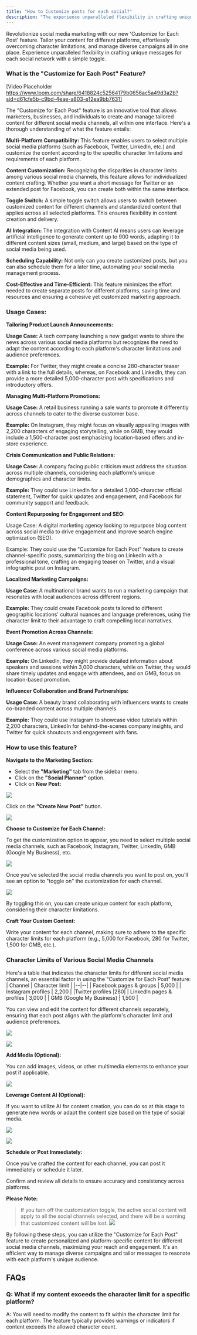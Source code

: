 ```yaml
---
title: "How to Customize posts for each social?"
description: "The experience unparalleled flexibility in crafting unique messages for each social network with a simple toggle."
---
```


Revolutionize social media marketing with our new 'Customize for Each Post' feature. Tailor your content for different platforms, effortlessly overcoming character limitations, and manage diverse campaigns all in one place. Experience unparalleled flexibility in crafting unique messages for each social network with a simple toggle.

### What is the "Customize for Each Post" Feature?

[Video Placeholder https://www.loom.com/share/6418824c52564179b0656ac5a49d3a2b?sid=d61cfe5b-c9bd-4eae-a803-e12ea9bb7631]
  
The "Customize for Each Post" feature is an innovative tool that allows marketers, businesses, and individuals to create and manage tailored content for different social media channels, all within one interface. Here's a thorough understanding of what the feature entails:

**Multi-Platform Compatibility:**  This feature enables users to select multiple social media platforms (such as Facebook, Twitter, LinkedIn, etc.) and customize the content according to the specific character limitations and requirements of each platform.

**Content Customization:**  Recognizing the disparities in character limits among various social media channels, this feature allows for individualized content crafting. Whether you want a short message for Twitter or an extended post for Facebook, you can create both within the same interface.

**Toggle Switch:**  A simple toggle switch allows users to switch between customized content for different channels and standardized content that applies across all selected platforms. This ensures flexibility in content creation and delivery.

**AI Integration:** The integration with Content AI means users can leverage artificial intelligence to generate content up to 900 words, adapting it to different content sizes (small, medium, and large) based on the type of social media being used.

**Scheduling Capability:**  Not only can you create customized posts, but you can also schedule them for a later time, automating your social media management process.

**Cost-Effective and Time-Efficient:**  This feature minimizes the effort needed to create separate posts for different platforms, saving time and resources and ensuring a cohesive yet customized marketing approach.

### Usage Cases:

**Tailoring Product Launch Announcements:**

**Usage Case:**  A tech company launching a new gadget wants to share the news across various social media platforms but recognizes the need to adapt the content according to each platform's character limitations and audience preferences.

**Example:**  For Twitter, they might create a concise 280-character teaser with a link to the full details, whereas, on Facebook and LinkedIn, they can provide a more detailed 5,000-character post with specifications and introductory offers.

**Managing Multi-Platform Promotions:**

**Usage Case:**  A retail business running a sale wants to promote it differently across channels to cater to the diverse customer base.

**Example:**  On Instagram, they might focus on visually appealing images with 2,200 characters of engaging storytelling, while on GMB, they would include a 1,500-character post emphasizing location-based offers and in-store experience.

**Crisis Communication and Public Relations:**

**Usage Case:**  A company facing public criticism must address the situation across multiple channels, considering each platform's unique demographics and character limits.

**Example:** They could use LinkedIn for a detailed 3,000-character official statement, Twitter for quick updates and engagement, and Facebook for community support and feedback.

**Content Repurposing for Engagement and SEO:**

Usage Case: A digital marketing agency looking to repurpose blog content across social media to drive engagement and improve search engine optimization (SEO).

Example: They could use the "Customize for Each Post" feature to create channel-specific posts, summarizing the blog on LinkedIn with a professional tone, crafting an engaging teaser on Twitter, and a visual infographic post on Instagram.

**Localized Marketing Campaigns:**

**Usage Case:**  A multinational brand wants to run a marketing campaign that resonates with local audiences across different regions.

**Example:**  They could create Facebook posts tailored to different geographic locations' cultural nuances and language preferences, using the character limit to their advantage to craft compelling local narratives.

**Event Promotion Across Channels:**

**Usage Case:**  An event management company promoting a global conference across various social media platforms.

**Example:**  On LinkedIn, they might provide detailed information about speakers and sessions within 3,000 characters, while on Twitter, they would share timely updates and engage with attendees, and on GMB, focus on location-based promotion.

**Influencer Collaboration and Brand Partnerships:**

**Usage Case:**  A beauty brand collaborating with influencers wants to create co-branded content across multiple channels.

**Example:**  They could use Instagram to showcase video tutorials within 2,200 characters, LinkedIn for behind-the-scenes company insights, and Twitter for quick shoutouts and engagement with fans.

### How to use this feature?

**Navigate to the Marketing Section:**

-   Select the  **"Marketing"**  tab from the sidebar menu.
-   Click on the **"Social Planner"**  option.
-   Click on **New Post:**
    
![](https://s3.amazonaws.com/cdn.freshdesk.com/data/helpdesk/attachments/production/155005176260/original/DyIootGhs_Fe0VM2ODyR-LvWk8jgZx6ktQ.png?1692034961)

Click on the  **"Create New Post"**  button.

![](https://s3.amazonaws.com/cdn.freshdesk.com/data/helpdesk/attachments/production/155005176564/original/1yhYsF-j8LZBLpCRIiC3DFx8gY6ZUJXcUg.png?1692035255)

**Choose to Customize for Each Channel:**

To get the customization option to appear, you need to select multiple social media channels, such as Facebook, Instagram, Twitter, LinkedIn, GMB (Google My Business), etc.

![](https://s3.amazonaws.com/cdn.freshdesk.com/data/helpdesk/attachments/production/155005176611/original/uD1WdXkMBcdAAioCchZ9KI4iXPrdpzvs_g.png?1692035350)

Once you've selected the social media channels you want to post on, you'll see an option to "toggle on" the customization for each channel.

![](https://s3.amazonaws.com/cdn.freshdesk.com/data/helpdesk/attachments/production/155005176658/original/DxX3Ooq2wjbMLdXVqKA7fSmsIfbalqdQ9g.png?1692035424)
  
By toggling this on, you can create unique content for each platform, considering their character limitations.
  
**Craft Your Custom Content:**

Write your content for each channel, making sure to adhere to the specific character limits for each platform (e.g., 5,000 for Facebook, 280 for Twitter, 1,500 for GMB, etc.).

### Character Limits of Various Social Media Channels

Here's a table that indicates the character limits for different social media channels, an essential factor in using the "Customize for Each Post" feature:
| Channel | Character limit |
|--|--|
| Facebook pages & groups | 5,000 |
| Instagram profiles | 2,200 |
|Twitter profiles |280|
| LinkedIn pages & profiles | 3,000 |
| GMB (Google My Business) | 1,500 |

You can view and edit the content for different channels separately, ensuring that each post aligns with the platform's character limit and audience preferences.

![](https://s3.amazonaws.com/cdn.freshdesk.com/data/helpdesk/attachments/production/155005176906/original/Hc6I1UBbhapeFzgazVj1Cfl0zRTe5p6WFA.png?1692035608)

![](https://s3.amazonaws.com/cdn.freshdesk.com/data/helpdesk/attachments/production/155005176960/original/5IbS881B_zhWOcA6jL9yt2K-K-aHE71Sxw.png?1692035717)

**Add Media (Optional):**

You can add images, videos, or other multimedia elements to enhance your post if applicable.

![](https://s3.amazonaws.com/cdn.freshdesk.com/data/helpdesk/attachments/production/155005176978/original/w5fNpvLZbwahInBUL2fn2TiAE-qwzs61zA.png?1692035773)

**Leverage Content AI (Optional):**

If you want to utilize AI for content creation, you can do so at this stage to generate new words or adapt the content size based on the type of social media.

![](https://s3.amazonaws.com/cdn.freshdesk.com/data/helpdesk/attachments/production/155005177049/original/4YnRYABTyjSflTUNTFwCTIhQ7l7fOgp7GA.png?1692035835)

![](https://s3.amazonaws.com/cdn.freshdesk.com/data/helpdesk/attachments/production/155005177080/original/Ap_qV0C47UudDnSGpOCti216VeTFlQtsBA.png?1692035892)

**Schedule or Post Immediately:**

Once you've crafted the content for each channel, you can post it immediately or schedule it later.

Confirm and review all details to ensure accuracy and consistency across platforms.

**Please Note:**
>If you turn off the customization toggle, the active social content will apply to all the social channels selected, and there will be a warning that customized content will be lost.
>![](https://s3.amazonaws.com/cdn.freshdesk.com/data/helpdesk/attachments/production/155005177120/original/-2ntwlxNMYpzQZYt2ekAmKg8YdNiz6tViQ.png?1692035967)

By following these steps, you can utilize the "Customize for Each Post" feature to create personalized and platform-specific content for different social media channels, maximizing your reach and engagement. It's an efficient way to manage diverse campaigns and tailor messages to resonate with each platform's unique audience.

## FAQs

### Q: What if my content exceeds the character limit for a specific platform?

A: You will need to modify the content to fit within the character limit for each platform. The feature typically provides warnings or indicators if content exceeds the allowed character count.